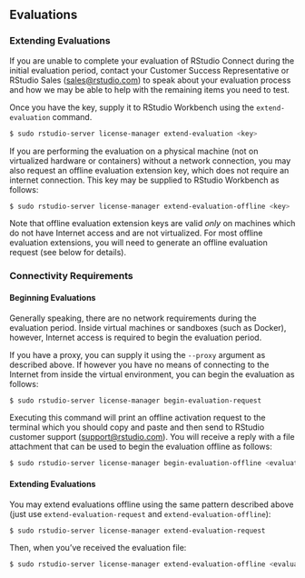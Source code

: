 ## Evaluations

### Extending Evaluations

If you are unable to complete your evaluation of RStudio Connect during the
initial evaluation period, contact your Customer Success Representative or
RStudio Sales (<sales@rstudio.com>) to speak about your evaluation process and how we may be able to help with the remaining items you need to test.

Once you have the key, supply it to RStudio Workbench using the `extend-evaluation` command.

```bash
$ sudo rstudio-server license-manager extend-evaluation <key>
```

If you are performing the evaluation on a physical machine (not on virtualized hardware or containers) without a network connection, you may also request an offline evaluation extension key, which does not require an internet connection. This key may be supplied to RStudio Workbench as follows:

```bash
$ sudo rstudio-server license-manager extend-evaluation-offline <key>
```

Note that offline evaluation extension keys are valid *only* on machines which do not have Internet access and are not virtualized. For most offline evaluation extensions, you will need to generate an offline evaluation request (see below for details).

### Connectivity Requirements

#### Beginning Evaluations 

Generally speaking, there are no network requirements during the evaluation period. Inside virtual machines or sandboxes (such as Docker), however, Internet access is required to begin the evaluation period.

If you have a proxy, you can supply it using the `--proxy` argument as described above. If however you have no means of connecting to the Internet from inside the virtual environment, you can begin the evaluation as follows:

```bash
$ sudo rstudio-server license-manager begin-evaluation-request
```

Executing this command will print an offline activation request to the terminal which you should copy and paste and then send to RStudio customer support (<support@rstudio.com>). You will receive a reply with a file attachment that can be used to begin the evaluation offline as follows:

```bash
$ sudo rstudio-server license-manager begin-evaluation-offline <evaluation-file>
```

#### Extending Evaluations

You may extend evaluations offline using the same pattern described above (just use `extend-evaluation-request` and `extend-evaluation-offline`):

```bash
$ sudo rstudio-server license-manager extend-evaluation-request
```

Then, when you've received the evaluation file:

```bash
$ sudo rstudio-server license-manager extend-evaluation-offline <evaluation-file>
```

